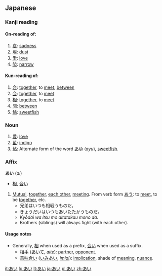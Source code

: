 == Japanese ==
===Kanji reading===
{{ja-kanjireading|rom=ai}}

====On-reading of:====
# [[哀]]: [[sadness]]
# [[埃]]: [[dust]]
# [[愛]]: [[love]]
# [[隘]]: [[narrow]]

====Kun-reading of:====
# [[合]]: [[together]], to [[meet]], [[between]]
# [[会]]: [[together]], to [[meet]]
# [[相]]: [[together]], to [[meet]]
# [[間]]: [[between]]
# [[鮎]]: [[sweetfish]]

===Noun===
{{ja-noun|h|rom=ai}}
# [[愛]]: [[love]]
# [[藍]]: [[indigo]]
# [[鮎]]: Alternate form of the word [[あゆ]] (''ayu''), [[sweetfish]].

=== Affix ===
'''あい''' (''ai'')

* [[相]], [[合い]]
# [[Mutual]], [[together]], [[each other]], [[meet]]ing.  From verb form [[あう]]: to [[meet]], to be [[together]], etc.
#* 兄弟はいつも相戦うものだ。
#* きょうだいはいつもあいたたかうものだ。
#* ''Kyōdai wa itsu mo aitatakau mono da.''
#* Brothers (siblings) will always fight (with each other).

==== Usage notes ====
* Generally, [[相]] when used as a prefix, [[合い]] when used as a suffix.
** [[相手]] ([[あいて]], ''[[aite]]''): [[partner]], [[opponent]].  
** [[意味合い]] ([[いみあい]], ''[[imiai]]''): [[implication]], shade of [[meaning]], [[nuance]].

[[it:あい]]
[[lo:あい]]
[[lt:あい]]
[[ja:あい]]
[[pl:あい]]
[[zh:あい]]